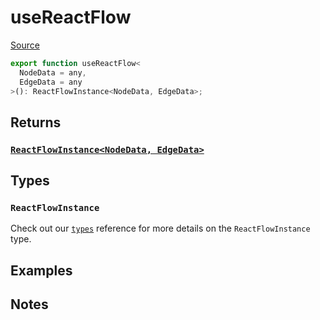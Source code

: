 # useReactFlow

[Source](https://github.com/wbkd/react-flow/blob/6d9585c1a62bf549298c83ad5f2dcd6216a5b8eb/packages/core/src/hooks/useOnSelectionChange.ts)

```ts
export function useReactFlow<
  NodeData = any,
  EdgeData = any
>(): ReactFlowInstance<NodeData, EdgeData>;
```

## Returns

### [`ReactFlowInstance<NodeData, EdgeData>`](../types/react-flow-instance)

## Types

### `ReactFlowInstance`

Check out our [`types`](../types) reference for more details on
the `ReactFlowInstance` type.

## Examples

## Notes
